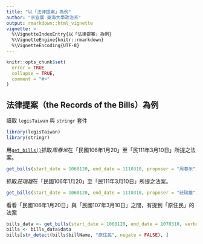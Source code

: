 ```yaml
---
title: "以「法律提案」為例"
author: "李宜展 東海大學政治系"
output: rmarkdown::html_vignette
vignette: >
  %\VignetteIndexEntry{以「法律提案」為例}
  %\VignetteEngine{knitr::rmarkdown}
  %\VignetteEncoding{UTF-8}
---
```


```r
knitr::opts_chunk$set(
  error = TRUE
  collapse = TRUE,
  comment = "#>"
)
```


## 法律提案（the Records of the Bills）為例

讀取 `legisTaiwan` 與  `stringr` 套件
```r
library(legisTaiwan)
library(stringr)
```

用[`get_bills()`](https://davidycliao.github.io/legisTaiwan/reference/get_bills.html)抓取*周春米*在「民國106年1月20」至「民111年3月10日」所提之法案。
```r
get_bills(start_date = 1060120, end_date = 1110310, proposer = "周春米", verbose = FALSE)
```

抓取*莊瑞雄*在「民國106年1月20」至「民111年3月10日」所提之法案。
```r
get_bills(start_date = 1060120, end_date = 1110310, proposer = "莊瑞雄", verbose = FALSE)
```

看看「民國106年1月20日」與「民國107年3月10日」之間，有提到「原住民」的法案
```r
bills_data <- get_bills(start_date = 1060120, end_date = 1070310, verbose = FALSE)
bills <- bills_data$data
bills[str_detect(bills$billName, "原住民", negate = FALSE), ]
```


